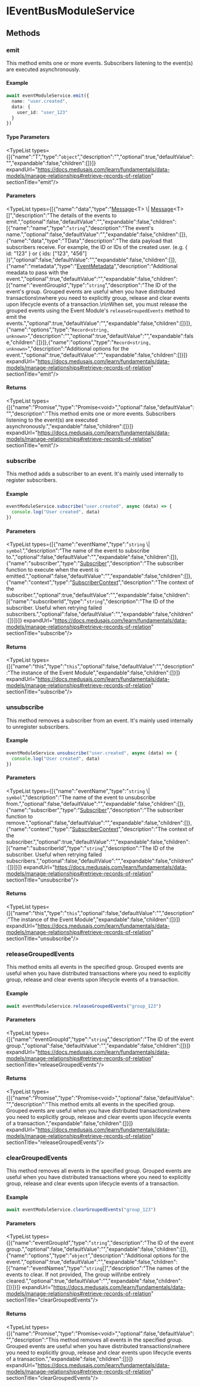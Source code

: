 
# IEventBusModuleService

## Methods

### emit

This method emits one or more events. Subscribers listening to the event(s) are executed asynchronously.

#### Example

```ts
await eventModuleService.emit({
  name: "user.created",
  data: {
    user_id: "user_123"
  }
})
```

#### Type Parameters

<TypeList types={[{"name":"T","type":"`object`","description":"","optional":true,"defaultValue":"","expandable":false,"children":[]}]} expandUrl="https://docs.medusajs.com/learn/fundamentals/data-models/manage-relationships#retrieve-records-of-relation" sectionTitle="emit"/>

#### Parameters

<TypeList types={[{"name":"data","type":"[Message](../../types/types.EventBusTypes.Message/page.mdx)&#60;T&#62; \\| [Message](../../types/types.EventBusTypes.Message/page.mdx)&#60;T&#62;[]","description":"The details of the events to emit.","optional":false,"defaultValue":"","expandable":false,"children":[{"name":"name","type":"`string`","description":"The event's name.","optional":false,"defaultValue":"","expandable":false,"children":[]},{"name":"data","type":"TData","description":"The data payload that subscribers receive. For example, the ID or IDs of the created user. (e.g. &#123; id: \"123\" &#125; or &#123; ids: [\"123\", \"456\"] &#125;)","optional":false,"defaultValue":"","expandable":false,"children":[]},{"name":"metadata","type":"[EventMetadata](../../types/types.EventBusTypes.EventMetadata/page.mdx)","description":"Additional meadata to pass with the event.","optional":true,"defaultValue":"","expandable":false,"children":[{"name":"eventGroupId","type":"`string`","description":"The ID of the event's group. Grouped events are useful when you have distributed transactions\nwhere you need to explicitly group, release and clear events upon lifecycle events of a transaction.\n\nWhen set, you must release the grouped events using the Event Module's `releaseGroupedEvents` method to emit the events.","optional":true,"defaultValue":"","expandable":false,"children":[]}]},{"name":"options","type":"`Record<string, unknown>`","description":"","optional":true,"defaultValue":"","expandable":false,"children":[]}]},{"name":"options","type":"`Record<string, unknown>`","description":"Additional options for the event.","optional":true,"defaultValue":"","expandable":false,"children":[]}]} expandUrl="https://docs.medusajs.com/learn/fundamentals/data-models/manage-relationships#retrieve-records-of-relation" sectionTitle="emit"/>

#### Returns

<TypeList types={[{"name":"Promise","type":"Promise&#60;void&#62;","optional":false,"defaultValue":"","description":"This method emits one or more events. Subscribers listening to the event(s) are executed asynchronously.","expandable":false,"children":[]}]} expandUrl="https://docs.medusajs.com/learn/fundamentals/data-models/manage-relationships#retrieve-records-of-relation" sectionTitle="emit"/>

### subscribe

This method adds a subscriber to an event. It's mainly used internally to register subscribers.

#### Example

```ts
eventModuleService.subscribe("user.created", async (data) => {
  console.log("User created", data)
})
```

#### Parameters

<TypeList types={[{"name":"eventName","type":"`string` \\| `symbol`","description":"The name of the event to subscribe to.","optional":false,"defaultValue":"","expandable":false,"children":[]},{"name":"subscriber","type":"[Subscriber](../../types/types.EventBusTypes.Subscriber/page.mdx)","description":"The subscriber function to execute when the event is emitted.","optional":false,"defaultValue":"","expandable":false,"children":[]},{"name":"context","type":"[SubscriberContext](../../types/types.EventBusTypes.SubscriberContext/page.mdx)","description":"The context of the subscriber.","optional":true,"defaultValue":"","expandable":false,"children":[{"name":"subscriberId","type":"`string`","description":"The ID of the subscriber. Useful when retrying failed subscribers.","optional":false,"defaultValue":"","expandable":false,"children":[]}]}]} expandUrl="https://docs.medusajs.com/learn/fundamentals/data-models/manage-relationships#retrieve-records-of-relation" sectionTitle="subscribe"/>

#### Returns

<TypeList types={[{"name":"this","type":"`this`","optional":false,"defaultValue":"","description":"The instance of the Event Module","expandable":false,"children":[]}]} expandUrl="https://docs.medusajs.com/learn/fundamentals/data-models/manage-relationships#retrieve-records-of-relation" sectionTitle="subscribe"/>

### unsubscribe

This method removes a subscriber from an event. It's mainly used internally to unregister subscribers.

#### Example

```ts
eventModuleService.unsubscribe("user.created", async (data) => {
  console.log("User created", data)
})
```

#### Parameters

<TypeList types={[{"name":"eventName","type":"`string` \\| `symbol`","description":"The name of the event to unsubscribe from.","optional":false,"defaultValue":"","expandable":false,"children":[]},{"name":"subscriber","type":"[Subscriber](../../types/types.EventBusTypes.Subscriber/page.mdx)","description":"The subscriber function to remove.","optional":false,"defaultValue":"","expandable":false,"children":[]},{"name":"context","type":"[SubscriberContext](../../types/types.EventBusTypes.SubscriberContext/page.mdx)","description":"The context of the subscriber.","optional":true,"defaultValue":"","expandable":false,"children":[{"name":"subscriberId","type":"`string`","description":"The ID of the subscriber. Useful when retrying failed subscribers.","optional":false,"defaultValue":"","expandable":false,"children":[]}]}]} expandUrl="https://docs.medusajs.com/learn/fundamentals/data-models/manage-relationships#retrieve-records-of-relation" sectionTitle="unsubscribe"/>

#### Returns

<TypeList types={[{"name":"this","type":"`this`","optional":false,"defaultValue":"","description":"The instance of the Event Module","expandable":false,"children":[]}]} expandUrl="https://docs.medusajs.com/learn/fundamentals/data-models/manage-relationships#retrieve-records-of-relation" sectionTitle="unsubscribe"/>

### releaseGroupedEvents

This method emits all events in the specified group. Grouped events are useful when you have distributed transactions
where you need to explicitly group, release and clear events upon lifecycle events of a transaction.

#### Example

```ts
await eventModuleService.releaseGroupedEvents("group_123")
```

#### Parameters

<TypeList types={[{"name":"eventGroupId","type":"`string`","description":"The ID of the event group.","optional":false,"defaultValue":"","expandable":false,"children":[]}]} expandUrl="https://docs.medusajs.com/learn/fundamentals/data-models/manage-relationships#retrieve-records-of-relation" sectionTitle="releaseGroupedEvents"/>

#### Returns

<TypeList types={[{"name":"Promise","type":"Promise&#60;void&#62;","optional":false,"defaultValue":"","description":"This method emits all events in the specified group. Grouped events are useful when you have distributed transactions\nwhere you need to explicitly group, release and clear events upon lifecycle events of a transaction.","expandable":false,"children":[]}]} expandUrl="https://docs.medusajs.com/learn/fundamentals/data-models/manage-relationships#retrieve-records-of-relation" sectionTitle="releaseGroupedEvents"/>

### clearGroupedEvents

This method removes all events in the specified group. Grouped events are useful when you have distributed transactions
where you need to explicitly group, release and clear events upon lifecycle events of a transaction.

#### Example

```ts
await eventModuleService.clearGroupedEvents("group_123")
```

#### Parameters

<TypeList types={[{"name":"eventGroupId","type":"`string`","description":"The ID of the event group.","optional":false,"defaultValue":"","expandable":false,"children":[]},{"name":"options","type":"`object`","description":"Additional options for the event.","optional":true,"defaultValue":"","expandable":false,"children":[{"name":"eventNames","type":"`string`[]","description":"The names of the events to clear. If not provided, The group will\nbe entirely cleared.","optional":true,"defaultValue":"","expandable":false,"children":[]}]}]} expandUrl="https://docs.medusajs.com/learn/fundamentals/data-models/manage-relationships#retrieve-records-of-relation" sectionTitle="clearGroupedEvents"/>

#### Returns

<TypeList types={[{"name":"Promise","type":"Promise&#60;void&#62;","optional":false,"defaultValue":"","description":"This method removes all events in the specified group. Grouped events are useful when you have distributed transactions\nwhere you need to explicitly group, release and clear events upon lifecycle events of a transaction.","expandable":false,"children":[]}]} expandUrl="https://docs.medusajs.com/learn/fundamentals/data-models/manage-relationships#retrieve-records-of-relation" sectionTitle="clearGroupedEvents"/>
